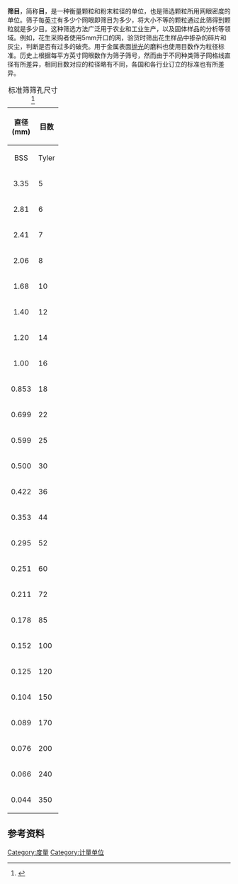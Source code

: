 '''筛目'''，简称'''目'''，是一种衡量颗粒和粉末粒径的单位，也是筛选颗粒所用{{en-link|筛|Mesh|筛子}}网眼密度的单位。筛子每[[英寸|英寸]]有多少个网眼即筛目为多少，将大小不等的颗粒通过此筛得到颗粒就是多少目。这种筛选方法广泛用于农业和工业生产，以及固体样品的分析等领域。例如，花生采购者使用5mm开口的网，验货时筛出花生样品中掺杂的碎片和灰尘，判断是否有过多的破壳。用于金属表面[[抛光|抛光]]的磨料也使用目数作为粒径标准。历史上根据每平方英寸网眼数作为筛子筛号，然而由于不同种类筛子网格线直径有所差异，相同目数对应的粒径略有不同，各国和各行业订立的标准也有所差异。

{| class="wikitable" style="text-align:center;"
|+ 标准筛筛孔尺寸<ref>{{Citation | title = Particle Size Conversion | url = http://www.sigmaaldrich.com/chemistry/stockroom-reagents/learning-center/technical-library/particle-size-conversion.html | accessdate = 2012-01-24 | archive-date = 2020-11-21 | archive-url = https://web.archive.org/web/20201121053037/https://www.sigmaaldrich.com/chemistry/stockroom-reagents/learning-center/technical-library/particle-size-conversion.html | dead-url = no }}</ref>
! rowspan="2" align=center | 直径<br>(mm) || colspan="3" | 目数
|-
! align=center | BSS  || Tyler || US
|-
| align=center | 3.35 || 5 || colspan="2" | 6 
|-
| align=center | 2.81 || 6 || colspan="2" | 7 
|-
| align=center | 2.41 || colspan="2" | 7 || 8
|-
| align=center | 2.06 || 8 || 9 || 10
|-
| align=center | 1.68 || colspan="2" | 10 || 12
|-
| align=center | 1.40 || colspan="2" | 12 || 14
|-
| align=center | 1.20 || colspan="2" | 14 || 16
|-
| align=center | 1.00 || colspan="2" | 16 || 18
|-
| align=center | 0.853 || 18 || colspan="2" | 20 
|-
| align=center | 0.699 || 22 || 24 || 25
|-
| align=center | 0.599 || 25 || 28 || 30
|-
| align=center | 0.500 || 30 || 32 || 35
|-
| align=center | 0.422 || 36 || 35 || 40
|-
| align=center | 0.353 || 44 || rowspan="2" | 48 || rowspan="2" | 50
|-
| align=center | 0.295 || 52 
|-
| align=center | 0.251 || colspan="3" | 60 
|-
| align=center | 0.211 || 72 || 65 || 70
|-
| align=center | 0.178 || colspan="3" | 85 
|-
| align=center | 0.152 || colspan="3" | 100 
|-
| align=center | 0.125 || 120 || 115 || 120
|-
| align=center | 0.104 || colspan="3" | 150 
|-
| align=center | 0.089 || colspan="3" | 170 
|-
| align=center | 0.076 || colspan="3" | 200 
|-
| align=center | 0.066 || 240 || 250 || 230
|-
| align=center | 0.044 || 350 || colspan="2" | 325 
|}
==参考资料==
{{Reflist}}

[[Category:度量|Category:度量]]
[[Category:计量单位|Category:计量单位]]